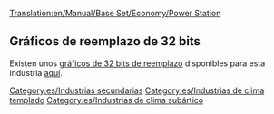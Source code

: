 [[Translation:en/Manual/Base Set/Economy/Power Station]]

{{es/Industrias| nombre=Central eléctrica
| imagen=Powerstation.png
| climas=[[es/Templado|Templado]], [[es/Subártico|Subártico]]
| acepta=[[es/Manual/Base Set/Economy/Carbón|Carbón]]
| produce=Nada
| notas=No existe en los climas [[es/subtropical|subtropical]] y [[es/fantasía|fantasía]]
}}
==Gráficos de reemplazo de 32 bits==
Existen unos [[es/Archive/Old 32bpp/Desarrollo de gráficos de 32 bits|gráficos de 32 bits de reemplazo]] disponibles para esta industria [[es/Trash/Lista de archivos descargables de 32 bits|aquí]].

[[Category:es/Industrias secundarias]]
[[Category:es/Industrias de clima templado]]
[[Category:es/Industrias de clima subártico]]